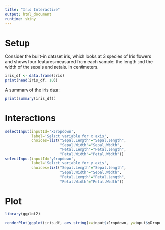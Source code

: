 ```yaml
---
title: "Iris Interactive"
output: html_document
runtime: shiny
---
```


# Setup
Consider the built-in dataset iris, which looks at 3 species of Iris flowers and shows four features measured from each sample: the length and the width of the sepals and petals, in centimeters.

```r
iris_df <- data.frame(iris)
print(head(iris_df, 10))
```

A summary of the iris data:
```r
print(summary(iris_df))
```

# Interactions

```r

selectInput(inputId='xDropdown',
            label='Select variable for x axis',
            choices=list("Sepal.Length"="Sepal.Length", 
                         "Sepal.Width"="Sepal.Width",
                         "Petal.Length"="Petal.Length",
                         "Petal.Width"="Petal.Width"))
selectInput(inputId='yDropdown',
            label='Select variable for y axis',
            choices=list("Sepal.Length"="Sepal.Length", 
                         "Sepal.Width"="Sepal.Width",
                         "Petal.Length"="Petal.Length",
                         "Petal.Width"="Petal.Width"))

```

# Plot
```r
library(ggplot2)

renderPlot(ggplot(iris_df, aes_string(x=input$xDropdown, y=input$yDropdown)) + geom_point())
```